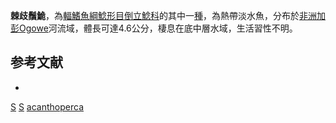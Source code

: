 {{Speciesbox 
| taxon = Synodontis acanthoperca
| authority = [[Friel|Friel]] & [[Vigliotta|Vigliotta]], 2006
| status = DD
| status_system = IUCN3.1
}}

'''棘歧鬚鮠'''，為[[輻鰭魚綱|輻鰭魚綱]][[鯰形目|鯰形目]][[倒立鯰科|倒立鯰科]]的其中一[[種|種]]，為熱帶淡水魚，分布於[[非洲|非洲]][[加彭|加彭]]Ogowe河流域，體長可達4.6公分，棲息在底中層水域，生活習性不明。

==参考文献==
*{{FishBase_species|genus=Synodontis|species=acanthoperca|year=2015|month=5}}

{{Taxonbar}}

[[Category:2006年描述的鱼类|S]]
[[Category:IUCN红色名录数据缺乏物种|S]]
[[Category:歧鬚鮠屬|acanthoperca]]
